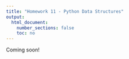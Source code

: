 ```yaml
---
title: "Homework 11 - Python Data Structures"
output:
  html_document:
    number_sections: false
    toc: no
---
```


Coming soon!

